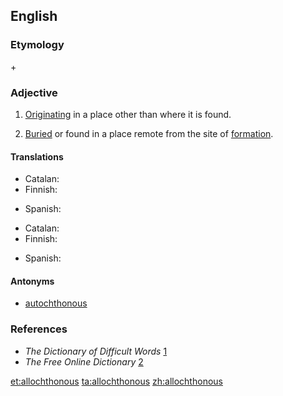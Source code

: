 ==English==

===Etymology===
{{etyl|grc|en}} {{term|ἄλλος||other|tr=allos|lang=grc|sc=polytonic}} + {{term|χθών||earth, ground|tr=khthōn|lang=grc|sc=polytonic}}

===Adjective===
{{en-adj|-}}

# [[originate|Originating]] in a place other than where it is found.
# {{context|geology|lang=en}} [[buried|Buried]] or found in a place remote from the site of [[formation]].

====Translations====
{{trans-top|originating in a place other than where it is found}}
* Catalan: {{t+|ca|al·lòcton|m}}
* Finnish: {{t+|fi|vierasperäinen}}
{{trans-mid}}
* Spanish: {{t+|es|alóctono}}
{{trans-bottom}}

{{trans-top|geology: being far from the place of formation}}
* Catalan: {{t+|ca|al·lòcton|m}}
* Finnish: {{t|fi|alloktoninen}}
{{trans-mid}}
* Spanish: {{t+|es|alóctono|m}}
{{trans-bottom}}

====Antonyms====
* [[autochthonous]]

===References===
* ''The Dictionary of Difficult Words'' [http://www.tiscali.co.uk/reference/dictionaries/difficultwords/data/d0000625.html]
* ''The Free Online Dictionary'' [http://www.thefreedictionary.com/allochthonous]

[[et:allochthonous]]
[[ta:allochthonous]]
[[zh:allochthonous]]